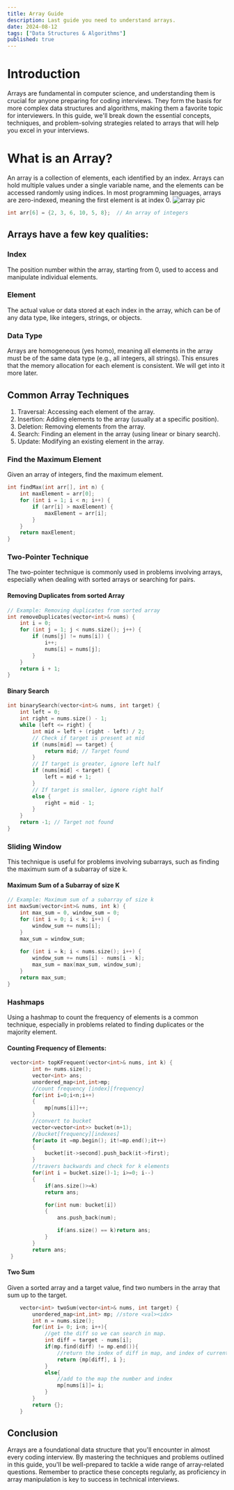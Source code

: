 ---
title: Array Guide
description: Last guide you need to understand arrays.
date: 2024-08-12
tags: ["Data Structures & Algorithms"]
published: true
---
# Introduction
Arrays are fundamental in computer science, and understanding them is crucial for anyone preparing for coding interviews. They form the basis for more complex data structures and algorithms, making them a favorite topic for interviewers. In this guide, we'll break down the essential concepts, techniques, and problem-solving strategies related to arrays that will help you excel in your interviews.


# What is an Array?
An array is a collection of elements, each identified by an index. Arrays can hold multiple values under a single variable name, and the elements can be accessed randomly using indices. In most programming languages, arrays are zero-indexed, meaning the first element is at index 0.
![array pic](img/array.png)
``` cpp (1)
int arr[6] = {2, 3, 6, 10, 5, 8};  // An array of integers
```

## Arrays have a few key qualities:
### <div className="text-pink-400">Index</div>
The position number within the array, starting from 0, used to access and manipulate individual elements.
### <div className="text-blue-600">Element</div>
The actual value or data stored at each index in the array, which can be of any data type, like integers, strings, or objects.
### Data Type
Arrays are homogeneous (yes homo), meaning all elements in the array must be of the same data type (e.g., all integers, all strings). This ensures that the memory allocation for each element is consistent.
We will get into it more later.



## Common Array Techniques
1. Traversal: Accessing each element of the array.
2. Insertion: Adding elements to the array (usually at a specific position).
3. Deletion: Removing elements from the array.
4. Search: Finding an element in the array (using linear or binary search).
5. Update: Modifying an existing element in the array.

### Find the Maximum Element
Given an array of integers, find the maximum element.
```cpp () showLineNumbers
int findMax(int arr[], int n) {
    int maxElement = arr[0];
    for (int i = 1; i < n; i++) {
        if (arr[i] > maxElement) {
            maxElement = arr[i];
        }
    }
    return maxElement;
}

```
### Two-Pointer Technique
The two-pointer technique is commonly used in problems involving arrays, especially when dealing with sorted arrays or searching for pairs.

#### Removing Duplicates from sorted Array
```cpp () showLineNumbers
// Example: Removing duplicates from sorted array
int removeDuplicates(vector<int>& nums) {
    int i = 0;
    for (int j = 1; j < nums.size(); j++) {
        if (nums[j] != nums[i]) {
            i++;
            nums[i] = nums[j];
        }
    }
    return i + 1;
}
```

#### Binary Search
```cpp () showLineNumbers
int binarySearch(vector<int>& nums, int target) {
    int left = 0;
    int right = nums.size() - 1;
    while (left <= right) {
        int mid = left + (right - left) / 2;
        // Check if target is present at mid
        if (nums[mid] == target) {
            return mid; // Target found
        }
        // If target is greater, ignore left half
        if (nums[mid] < target) {
            left = mid + 1;
        } 
        // If target is smaller, ignore right half
        else {
            right = mid - 1;
        }
    }
    return -1; // Target not found
}
```

### Sliding Window 
This technique is useful for problems involving subarrays, such as finding the maximum sum of a subarray of size k.

#### Maximum Sum of a Subarray of size K
```cpp () showLineNumbers
// Example: Maximum sum of a subarray of size k
int maxSum(vector<int>& nums, int k) {
    int max_sum = 0, window_sum = 0;
    for (int i = 0; i < k; i++) {
        window_sum += nums[i];
    }
    max_sum = window_sum;
    
    for (int i = k; i < nums.size(); i++) {
        window_sum += nums[i] - nums[i - k];
        max_sum = max(max_sum, window_sum);
    }
    return max_sum;
}
```

### Hashmaps
Using a hashmap to count the frequency of elements is a common technique, especially in problems related to finding duplicates or the majority element.
#### Counting Frequency of Elements:
```cpp () showLineNumbers
 vector<int> topKFrequent(vector<int>& nums, int k) {
        int n= nums.size();
        vector<int> ans;
        unordered_map<int,int>mp;
        //count frequency [index][frequency]
        for(int i=0;i<n;i++)
        {
            mp[nums[i]]++;
        }
        //convert to bucket
        vector<vector<int>> bucket(n+1);
        //bucket[frequency][indexes]
        for(auto it =mp.begin(); it!=mp.end();it++)
        {
            bucket[it->second].push_back(it->first);
        }
        //travers backwards and check for k elements
        for(int i = bucket.size()-1; i>=0; i--)
        {
            if(ans.size()>=k)
            return ans;

            for(int num: bucket[i])
            {
                ans.push_back(num);

                if(ans.size() == k)return ans;
            }
        }
        return ans;
 }
```
#### Two Sum
Given a sorted array and a target value, find two numbers in the array that sum up to the target.
```cpp () showLineNumbers
    vector<int> twoSum(vector<int>& nums, int target) {
        unordered_map<int,int> mp; //store <val><idx>
        int n = nums.size();
        for(int i= 0; i<n; i++){
            //get the diff so we can search in map.
            int diff = target - nums[i];
            if(mp.find(diff) != mp.end()){  
                //return the index of diff in map, and index of current.
                return {mp[diff], i };
            }
            else{
                //add to the map the number and index
                mp[nums[i]]= i;
            }
        }
        return {};
    }
```
## Conclusion
Arrays are a foundational data structure that you'll encounter in almost every coding interview. By mastering the techniques and problems outlined in this guide, you'll be well-prepared to tackle a wide range of array-related questions. Remember to practice these concepts regularly, as proficiency in array manipulation is key to success in technical interviews.
